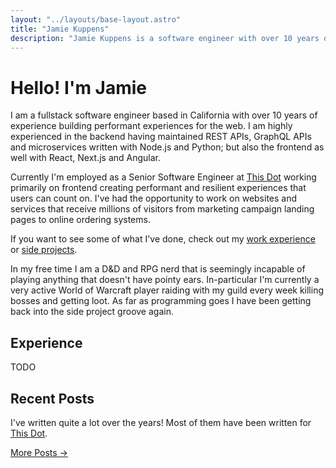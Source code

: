 ```yaml
---
layout: "../layouts/base-layout.astro"
title: "Jamie Kuppens"
description: "Jamie Kuppens is a software engineer with over 10 years of experience building for the web."
---
```



# Hello! I'm Jamie

I am a fullstack software engineer based in California with over 10 years of experience building
performant experiences for the web. I am highly experienced in the backend having maintained REST
APIs, GraphQL APIs and microservices written with Node.js and Python; but also the frontend as well
with React, Next.js and Angular.

Currently I'm employed as a Senior Software Engineer at [This Dot](https://www.thisdot.co/) working
primarily on frontend creating performant and resilient experiences that users can count on. I've
had the opportunity to work on websites and services that receive millions of visitors from
marketing campaign landing pages to online ordering systems.

If you want to see some of what I've done, check out my [work experience](#experience) or [side
projects](/projects).

In my free time I am a D&D and RPG nerd that is seemingly incapable of playing anything that doesn't
have pointy ears. In-particular I'm currently a very active World of Warcraft player raiding with my
guild every week killing bosses and getting loot. As far as programming goes I have been getting
back into the side project groove again.

## Experience

TODO

## Recent Posts

I've written quite a lot over the years! Most of them have been written for [This
Dot](https://www.thisdot.co/).

<PostList limit="6" />

<a href="/posts">
  <p class="mb-0 text-right">More Posts →</p>
</a>
